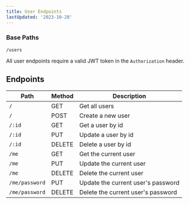 ```yaml
---
title: User Endpoints
lastUpdated: '2023-10-28'
---
```


<Alert
  type="warning"
  label="In Progress"
  content="This page is a work in progress. It may be incomplete or contain inaccuracies. Check back later for updates."
/>

### Base Paths

```
/users
```

All user endpoints require a valid JWT token in the `Authorization` header.

## Endpoints

| Path           | Method | Description                        |
| -------------- | ------ | ---------------------------------- |
| `/`            | GET    | Get all users                      |
| `/`            | POST   | Create a new user                  |
| `/:id`         | GET    | Get a user by id                   |
| `/:id`         | PUT    | Update a user by id                |
| `/:id`         | DELETE | Delete a user by id                |
| `/me`          | GET    | Get the current user               |
| `/me`          | PUT    | Update the current user            |
| `/me`          | DELETE | Delete the current user            |
| `/me/password` | PUT    | Update the current user's password |
| `/me/password` | DELETE | Delete the current user's password |

